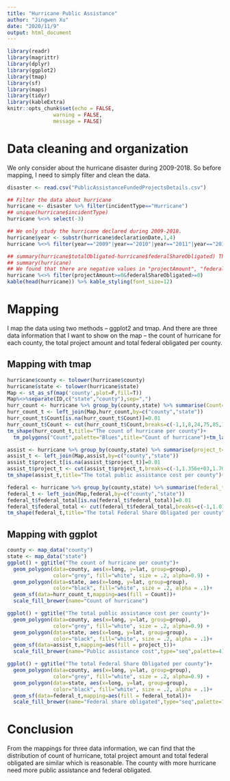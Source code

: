 ```yaml
---
title: "Hurricane Public Assistance"
author: "Jingwen Xu"
date: "2020/11/9"
output: html_document
---
```


```r
library(readr)
library(magrittr)
library(dplyr)
library(ggplot2)
library(tmap)
library(sf)
library(maps)
library(tidyr)
library(kableExtra)
knitr::opts_chunk$set(echo = FALSE, 
               warning = FALSE,
               message = FALSE)
```


# Data cleaning and organization

We only consider about the hurricane disaster during 2009-2018. So before mapping, I need to simply filter and clean the data.

```r
disaster <- read.csv("PublicAssistanceFundedProjectsDetails.csv")

## Filter the data about hurricane
hurricane <- disaster %>% filter(incidentType=="Hurricane")
## unique(hurricane$incidentType)
hurricane %<>% select(-3)

## We only study the hurricane declared during 2009-2018.
hurricane$year <- substr(hurricane$declarationDate,1,4)
hurricane %<>% filter(year=="2009"|year=="2010"|year=="2011"|year=="2012"|year=="2013"|year=="2014"|year=="2015"|year=="2016"|year=="2017"|year=="2018")

## summary(hurricane$totalObligated-hurricane$federalShareObligated) These two columns are totally the same.
## summary(hurricane)
## We found that there are negative values in "projectAmount", "federalShareObligated", "totalObligated" which are not reasonable that should be deleted.
hurricane %<>% filter(projectAmount>=0&federalShareObligated>=0)
kable(head(hurricane)) %>% kable_styling(font_size=12)
```

# Mapping

I map the data using two methods -- ggplot2 and tmap. And there are three data information that I want to show on the map -- the count of hurricane for each county, the total project amount and total federal obligated per county.

## Mapping with tmap

```r
hurricane$county <- tolower(hurricane$county)
hurricane$state <- tolower(hurricane$state)
Map <- st_as_sf(map('county',plot=F,fill=T))
Map%<>%separate(ID,c("state","county"),sep=",")
hurr_count <- hurricane %>% group_by(county,state) %>% summarise(Count=n())
hurr_count_t <- left_join(Map,hurr_count,by=c("county","state"))
hurr_count_t$Count[is.na(hurr_count_t$Count)]=0.01
hurr_count_t$Count <- cut(hurr_count_t$Count,breaks=c(-1,1,8,24,75,85,1615),labels=c("[0,1]","(1,8]","(8,24]","(24,75]","(75,85]","(85,1615]"),ordered_result=TRUE)
tm_shape(hurr_count_t,title="The count of hurricane per county")+
  tm_polygons("Count",palette="Blues",title="Count of hurricane")+tm_layout(main.title='The count of hurricane per county')
```

```r
assist <- hurricane %>% group_by(county,state) %>% summarise(project_t=sum(projectAmount))
assist_t <- left_join(Map,assist,by=c("county","state"))
assist_t$project_t[is.na(assist_t$project_t)]=0.01
assist_t$project_t <- cut(assist_t$project_t,breaks=c(-1,1.356e+03,1.701e+05,7.970e+05,4.651e+06,3.120e+07,9.801e+09),labels=c("[0,1.356e+03]","(1.356e+03,1.701e+05]","(1.701e+05,7.970e+05]","(7.970e+05,4.651e+06]","(4.651e+06,3.120e+07]","(3.120e+07,9.801e+09]"),ordered_result = T)
tm_shape(assist_t,title="The total public assistance cost per county")+tm_polygons("project_t",palette="GnBu",title="Public assistance cost")+tm_layout(main.title='The total public assistance cost per county')
```

```r
federal <- hurricane %>% group_by(county,state) %>% summarise(federal_total=sum(federalShareObligated))
federal_t <- left_join(Map,federal,by=c("county","state"))
federal_t$federal_total[is.na(federal_t$federal_total)]=0.01
federal_t$federal_total <- cut(federal_t$federal_total,breaks=c(-1,1.017e+03,1.340e+05,6.223e+05,3.638e+06,2.751e+07,8.900e+09),labels=c("[0,1.017e+03]","(1.017e+03,1.340e+05]","(1.340e+05,6.223e+05]","(6.223e+05,3.638e+06]","(3.638e+06,2.751e+07]","(2.751e+07,8.809e+09]"),ordered_result = T)
tm_shape(federal_t,title="The total Federal Share Obligated per county")+tm_polygons("federal_total",palette="Oranges",title="Federal share obligated")+tm_layout(main.title='The total Federal Share Obligated per county')
```

## Mapping with ggplot

```r
county <- map_data("county")
state <- map_data("state")
ggplot() + ggtitle("The count of hurricane per county")+
  geom_polygon(data=county, aes(x=long, y=lat, group=group),
               color="grey", fill="white", size = .2, alpha=0.9) +
  geom_polygon(data=state, aes(x=long, y=lat, group=group),
               color="black", fill="white", size = .2, alpha = .1)+
  geom_sf(data=hurr_count_t,mapping=aes(fill = Count))+
  scale_fill_brewer(name="Count of hurricane")
```

```r
ggplot() + ggtitle("The total public assistance cost per county")+
  geom_polygon(data=county, aes(x=long, y=lat, group=group),
               color="grey", fill="white", size = .2, alpha=0.9) +
  geom_polygon(data=state, aes(x=long, y=lat, group=group),
               color="black", fill="white", size = .2, alpha = .1)+
  geom_sf(data=assist_t,mapping=aes(fill = project_t))+
  scale_fill_brewer(name="Public assistance cost",type="seq",palette=4)
```

```r
ggplot() + ggtitle("The total Federal Share Obligated per county")+
  geom_polygon(data=county, aes(x=long, y=lat, group=group),
               color="grey", fill="white", size = .2, alpha=0.9) +
  geom_polygon(data=state, aes(x=long, y=lat, group=group),
               color="black", fill="white", size = .2, alpha = .1)+
  geom_sf(data=federal_t,mapping=aes(fill = federal_total))+
  scale_fill_brewer(name="Federal share obligated",type="seq",palette=7)
```

# Conclusion

From the mappings for three data information, we can find that the distribution of count of hurricane, total project amount and total federal obligated are similar which is reasonable. The county with more hurricane need more public assistance and federal obligated.
